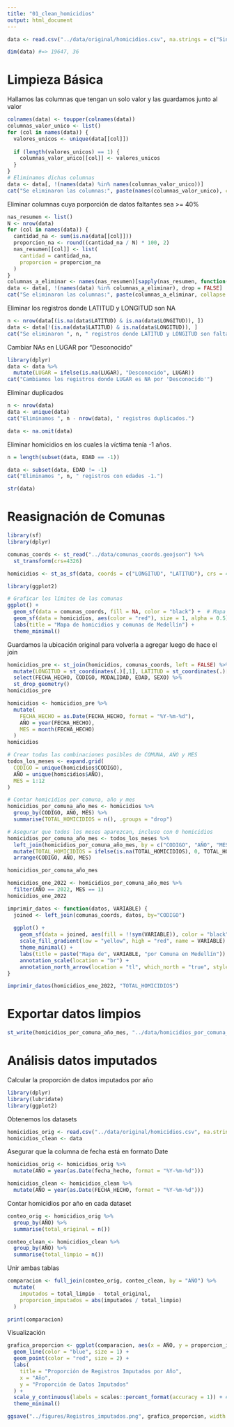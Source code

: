 ```yaml
---
title: "01_clean_homicidios"
output: html_document
---
```


```r
data <- read.csv("../data/original/homicidios.csv", na.strings = c("Sin dato", "NaN", "nan", "None"), stringsAsFactors = FALSE)

dim(data) #=> 19647, 36
```
# Limpieza Básica
Hallamos las columnas que tengan un solo valor y las guardamos junto al valor
```r
colnames(data) <- toupper(colnames(data))
columnas_valor_unico <- list()
for (col in names(data)) {
  valores_unicos <- unique(data[[col]])
  
  if (length(valores_unicos) == 1) {
    columnas_valor_unico[[col]] <- valores_unicos
  }
}
# Eliminamos dichas columnas
data <- data[, !(names(data) %in% names(columnas_valor_unico))]
cat("Se eliminaron las columnas:", paste(names(columnas_valor_unico), collapse = ", "), "\n")
```
Eliminar columnas cuya porporción de datos faltantes sea >= 40%
```r
nas_resumen <- list()
N <- nrow(data)
for (col in names(data)) {
  cantidad_na <- sum(is.na(data[[col]]))
  proporcion_na <- round((cantidad_na / N) * 100, 2)
  nas_resumen[[col]] <- list(
    cantidad = cantidad_na,
    proporcion = proporcion_na
  )
}
columnas_a_eliminar <- names(nas_resumen)[sapply(nas_resumen, function(x) x[["proporcion"]] >= 40)]
data <- data[, !(names(data) %in% columnas_a_eliminar), drop = FALSE]
cat("Se eliminaron las columnas:", paste(columnas_a_eliminar, collapse = ", "), "\n")
```
Eliminar los registros donde LATITUD y LONGITUD son NA
```r
n <- nrow(data[(is.na(data$LATITUD) & is.na(data$LONGITUD)), ])
data <- data[!(is.na(data$LATITUD) & is.na(data$LONGITUD)), ]
cat("Se eliminaron ", n, " registros donde LATITUD y LONGITUD son faltantes.\n")
```
Cambiar NAs en LUGAR por "Desconocido"
```r
library(dplyr)
data <- data %>%
  mutate(LUGAR = ifelse(is.na(LUGAR), "Desconocido", LUGAR))
cat("Cambiamos los registros donde LUGAR es NA por 'Desconocido'")
```
Eliminar duplicados
```r
n <- nrow(data)
data <- unique(data)
cat("Eliminamos ", n - nrow(data), " registros duplicados.")

data <- na.omit(data)
```
Eliminar homicidios en los cuales la víctima tenía -1 años.
```r
n = length(subset(data, EDAD == -1))

data <- subset(data, EDAD != -1)
cat("Eliminamos ", n, " registros con edades -1.")
```

```r
str(data)
```

# Reasignación de Comunas
```r
library(sf)
library(dplyr)
```


```r
comunas_coords <- st_read("../data/comunas_coords.geojson") %>% 
  st_transform(crs=4326)
```

```r
homicidios <- st_as_sf(data, coords = c("LONGITUD", "LATITUD"), crs = 4326)
```

```r
library(ggplot2)

# Graficar los límites de las comunas
ggplot() +
  geom_sf(data = comunas_coords, fill = NA, color = "black") +  # Mapa de comunas
  geom_sf(data = homicidios, aes(color = "red"), size = 1, alpha = 0.5) +  # Puntos de homicidios
  labs(title = "Mapa de homicidios y comunas de Medellín") +
  theme_minimal()
```
Guardamos la ubicación original para volverla a agregar luego de hace el join
```r
homicidios_pre <- st_join(homicidios, comunas_coords, left = FALSE) %>% 
  mutate(LONGITUD = st_coordinates(.)[,1], LATITUD = st_coordinates(.)[,2]) %>% 
  select(FECHA_HECHO, CODIGO, MODALIDAD, EDAD, SEXO) %>% 
  st_drop_geometry()
homicidios_pre
```

```r
homicidios <- homicidios_pre %>% 
  mutate(
    FECHA_HECHO = as.Date(FECHA_HECHO, format = "%Y-%m-%d"),
    AÑO = year(FECHA_HECHO),
    MES = month(FECHA_HECHO)
  )
homicidios
```

```r
# Crear todas las combinaciones posibles de COMUNA, AÑO y MES
todos_los_meses <- expand.grid(
  CODIGO = unique(homicidios$CODIGO),
  AÑO = unique(homicidios$AÑO),
  MES = 1:12
)

# Contar homicidios por comuna, año y mes
homicidios_por_comuna_año_mes <- homicidios %>%
  group_by(CODIGO, AÑO, MES) %>%
  summarise(TOTAL_HOMICIDIOS = n(), .groups = "drop") 

# Asegurar que todos los meses aparezcan, incluso con 0 homicidios
homicidios_por_comuna_año_mes <- todos_los_meses %>%
  left_join(homicidios_por_comuna_año_mes, by = c("CODIGO", "AÑO", "MES")) %>%
  mutate(TOTAL_HOMICIDIOS = ifelse(is.na(TOTAL_HOMICIDIOS), 0, TOTAL_HOMICIDIOS)) %>%
  arrange(CODIGO, AÑO, MES)

homicidios_por_comuna_año_mes
```

```r
homicidios_ene_2022 <- homicidios_por_comuna_año_mes %>% 
  filter(AÑO == 2022, MES == 1)
homicidios_ene_2022
```

```r
imprimir_datos <- function(datos, VARIABLE) {
  joined <- left_join(comunas_coords, datos, by="CODIGO")
  
  ggplot() +
    geom_sf(data = joined, aes(fill = !!sym(VARIABLE)), color = "black") + 
    scale_fill_gradient(low = "yellow", high = "red", name = VARIABLE) +  # Colores para población
    theme_minimal() +
    labs(title = paste("Mapa de", VARIABLE, "por Comuna en Medellín")) +
    annotation_scale(location = "br") + 
    annotation_north_arrow(location = "tl", which_north = "true", style = north_arrow_fancy_orienteering)
}
```

```r
imprimir_datos(homicidios_ene_2022, "TOTAL_HOMICIDIOS")
```


# Exportar datos limpios
```r
st_write(homicidios_por_comuna_año_mes, "../data/homicidios_por_comuna_año_mes.geojson", delete_dsn = TRUE)
```

# Análisis datos imputados

Calcular la proporción de datos imputados por año
```r
library(dplyr)
library(lubridate)
library(ggplot2)
```

Obtenemos los datasets
```r
homicidios_orig <- read.csv("../data/original/homicidios.csv", na.strings = c("Sin dato", "NaN", "nan", "None"), stringsAsFactors = FALSE)
homicidios_clean <- data
```

Asegurar que la columna de fecha está en formato Date
```r
homicidios_orig <- homicidios_orig %>%
  mutate(AÑO = year(as.Date(fecha_hecho, format = "%Y-%m-%d")))

homicidios_clean <- homicidios_clean %>%
  mutate(AÑO = year(as.Date(FECHA_HECHO, format = "%Y-%m-%d")))
```

Contar homicidios por año en cada dataset
```r
conteo_orig <- homicidios_orig %>%
  group_by(AÑO) %>%
  summarise(total_original = n())

conteo_clean <- homicidios_clean %>%
  group_by(AÑO) %>%
  summarise(total_limpio = n())
```

Unir ambas tablas
```r
comparacion <- full_join(conteo_orig, conteo_clean, by = "AÑO") %>%
  mutate(
    imputados = total_limpio - total_original,
    proporcion_imputados = abs(imputados / total_limpio)
  )

print(comparacion)
```

Visualización
```r
grafica_proporcion <- ggplot(comparacion, aes(x = AÑO, y = proporcion_imputados)) +
  geom_line(color = "blue", size = 1) +
  geom_point(color = "red", size = 2) +
  labs(
    title = "Proporción de Registros Imputados por Año",
    x = "Año",
    y = "Proporción de Datos Imputados"
  ) +
  scale_y_continuous(labels = scales::percent_format(accuracy = 1)) + # Mostrar en porcentaje
  theme_minimal()

ggsave("../figures/Registros_imputados.png", grafica_proporcion, width = 8, height = 6, dpi = 300)
```

